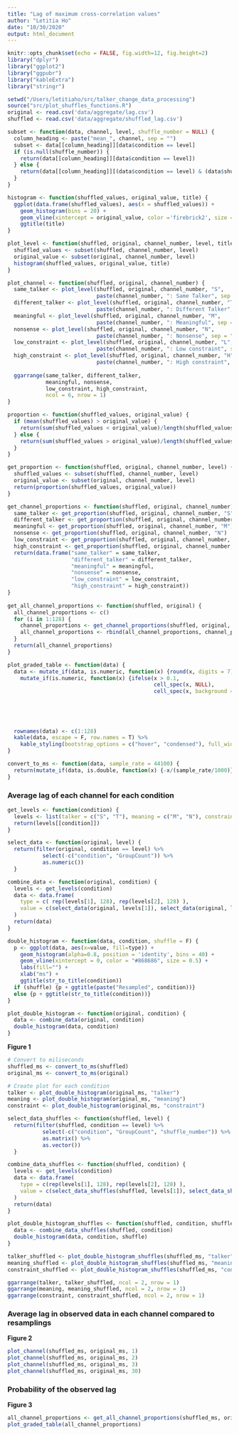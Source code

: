 ```yaml
---
title: "Lag of maximum cross-correlation values"
author: "Letitia Ho"
date: "10/30/2020"
output: html_document
---
```


```r
knitr::opts_chunk$set(echo = FALSE, fig.width=12, fig.height=2)
library("dplyr")
library("ggplot2")
library("ggpubr")
library("kableExtra")
library("stringr") 
```

```r
setwd("/Users/letitiaho/src/talker_change_data_processing")
source("src/plot_shuffles_functions.R")
original <- read.csv('data/aggregate/lag.csv')
shuffled <- read.csv('data/aggregate/shuffled_lag.csv')
```

```r
subset <- function(data, channel, level, shuffle_number = NULL) {
  column_heading <- paste("mean_", channel, sep = "")
  subset <- data[[column_heading]][data$condition == level]
  if (is.null(shuffle_number)) {
    return(data[[column_heading]][data$condition == level])
  } else {
    return(data[[column_heading]][(data$condition == level) & (data$shuffle_number == shuffle_number)])
  }
}

histogram <- function(shuffled_values, original_value, title) {
  ggplot(data.frame(shuffled_values), aes(x = shuffled_values)) +
    geom_histogram(bins = 20) +
    geom_vline(xintercept = original_value, color ='firebrick2', size = 2) +
    ggtitle(title)
}

plot_level <- function(shuffled, original, channel_number, level, title) {
  shuffled_values <- subset(shuffled, channel_number, level)
  original_value <- subset(original, channel_number, level)
  histogram(shuffled_values, original_value, title)
}

plot_channel <- function(shuffled, original, channel_number) {
  same_talker <- plot_level(shuffled, original, channel_number, "S", 
                            paste(channel_number, ": Same Talker", sep = ""))
  different_talker <- plot_level(shuffled, original, channel_number, "T",
                            paste(channel_number, ": Different Talker", sep = ""))
  meaningful <- plot_level(shuffled, original, channel_number, "M",
                            paste(channel_number, ": Meaningful", sep = ""))
  nonsense <- plot_level(shuffled, original, channel_number, "N",
                            paste(channel_number, ": Nonsense", sep = ""))
  low_constraint <- plot_level(shuffled, original, channel_number, "L",
                            paste(channel_number, ": Low constraint", sep = ""))
  high_constraint <- plot_level(shuffled, original, channel_number, "H",
                            paste(channel_number, ": High constraint", sep = ""))
  
  ggarrange(same_talker, different_talker, 
            meaningful, nonsense,
            low_constraint, high_constraint,
            ncol = 6, nrow = 1)
}

proportion <- function(shuffled_values, original_value) {
  if (mean(shuffled_values) > original_value) {
    return(sum(shuffled_values < original_value)/length(shuffled_values))
  } else {
    return(sum(shuffled_values > original_value)/length(shuffled_values))
  }
}

get_proportion <- function(shuffled, original, channel_number, level) {
  shuffled_values <- subset(shuffled, channel_number, level)
  original_value <- subset(original, channel_number, level)
  return(proportion(shuffled_values, original_value))
}

get_channel_proportions <- function(shuffled, original, channel_number) {
  same_talker <- get_proportion(shuffled, original, channel_number, "S")
  different_talker <- get_proportion(shuffled, original, channel_number, "T")
  meaningful <- get_proportion(shuffled, original, channel_number, "M")
  nonsense <- get_proportion(shuffled, original, channel_number, "N")
  low_constraint <- get_proportion(shuffled, original, channel_number, "L")
  high_constraint <- get_proportion(shuffled, original, channel_number, "H")
  return(data.frame("same_talker" = same_talker,
                    "different_talker" = different_talker,
                    "meaningful" = meaningful,
                    "nonsense" = nonsense,
                    "low_constraint" = low_constraint,
                    "high_constraint" = high_constraint))
}
  
get_all_channel_proportions <- function(shuffled, original) {
  all_channel_proportions <- c()
  for (i in 1:128) {
    channel_proportions <- get_channel_proportions(shuffled, original, as.character(i))
    all_channel_proportions <- rbind(all_channel_proportions, channel_proportions)
  }
  return(all_channel_proportions)
}

plot_graded_table <- function(data) {
  data <- mutate_if(data, is.numeric, function(x) {round(x, digits = 7)}) %>%
    mutate_if(is.numeric, function(x) {ifelse(x > 0.1,
                                              cell_spec(x, NULL),
                                              cell_spec(x, background = spec_color(x,
                                                                                   direction = 1,
                                                                                   begin = 0.65,
                                                                                   end = 1,
                                                                                   option = "B",
                                                                                   scale_from = c(0,0.1))))})
  rownames(data) <- c(1:128)
  kable(data, escape = F, row.names = T) %>%
    kable_styling(bootstrap_options = c("hover", "condensed"), full_width = F)
}

convert_to_ms <- function(data, sample_rate = 44100) {
  return(mutate_if(data, is.double, function(x) {-x/(sample_rate/1000)}))
}

```

### Average lag of each channel for each condition

```r
get_levels <- function(condition) {
  levels <- list(talker = c("S", "T"), meaning = c("M", "N"), constraint = c("L", "H"))
  return(levels[[condition]])
}

select_data <- function(original, level) {
  return(filter(original, condition == level) %>%
           select(-c("condition", "GroupCount")) %>%
           as.numeric())
  }

combine_data <- function(original, condition) {
  levels <- get_levels(condition)
  data <- data.frame(
    type = c( rep(levels[1], 128), rep(levels[2], 128) ),
    value = c(select_data(original, levels[1]), select_data(original, levels[2]))
  )
  return(data)
}

double_histogram <- function(data, condition, shuffle = F) {
  p <- ggplot(data, aes(x=value, fill=type)) +
    geom_histogram(alpha=0.8, position = 'identity', bins = 40) +
    geom_vline(xintercept = 0, color = "#868686", size = 0.5) +
    labs(fill="") +
    xlab("ms") +
    ggtitle(str_to_title(condition))
  if (shuffle) {p + ggtitle(paste("Resampled", condition))}
  else {p + ggtitle(str_to_title(condition))}
}

plot_double_histogram <- function(original, condition) {
  data <- combine_data(original, condition)
  double_histogram(data, condition)
}
```

**Figure 1**

```r
# Convert to miliseconds
shuffled_ms <- convert_to_ms(shuffled)
original_ms <- convert_to_ms(original)

# Create plot for each condition
talker <- plot_double_histogram(original_ms, "talker")
meaning <- plot_double_histogram(original_ms, "meaning")
constraint <- plot_double_histogram(original_ms, "constraint")
```

```r
select_data_shuffles <- function(shuffled, level) {
  return(filter(shuffled, condition == level) %>%
           select(-c("condition", "GroupCount", "shuffle_number")) %>%
           as.matrix() %>%
           as.vector())
  }

combine_data_shuffles <- function(shuffled, condition) {
  levels <- get_levels(condition)
  data <- data.frame(
    type = c(rep(levels[1], 128), rep(levels[2], 128) ),
    value = c(select_data_shuffles(shuffled, levels[1]), select_data_shuffles(shuffled, levels[2]))
  )
  return(data)
}

plot_double_histogram_shuffles <- function(shuffled, condition, shuffle) {
  data <- combine_data_shuffles(shuffled, condition)
  double_histogram(data, condition, shuffle)
}
```

```r
talker_shuffled <- plot_double_histogram_shuffles(shuffled_ms, "talker", shuffle = T)
meaning_shuffled <- plot_double_histogram_shuffles(shuffled_ms, "meaning", shuffle = T)
constraint_shuffled <- plot_double_histogram_shuffles(shuffled_ms, "constraint", shuffle = T)

ggarrange(talker, talker_shuffled, ncol = 2, nrow = 1)
ggarrange(meaning, meaning_shuffled, ncol = 2, nrow = 1)
ggarrange(constraint, constraint_shuffled, ncol = 2, nrow = 1)
```

### Average lag in observed data in each channel compared to resamplings

**Figure 2**

```r
plot_channel(shuffled_ms, original_ms, 1)
plot_channel(shuffled_ms, original_ms, 2)
plot_channel(shuffled_ms, original_ms, 3)
plot_channel(shuffled_ms, original_ms, 30)
```

### Probability of the observed lag 

**Figure 3**

```r
all_channel_proportions <- get_all_channel_proportions(shuffled_ms, original_ms)
plot_graded_table(all_channel_proportions)
```





